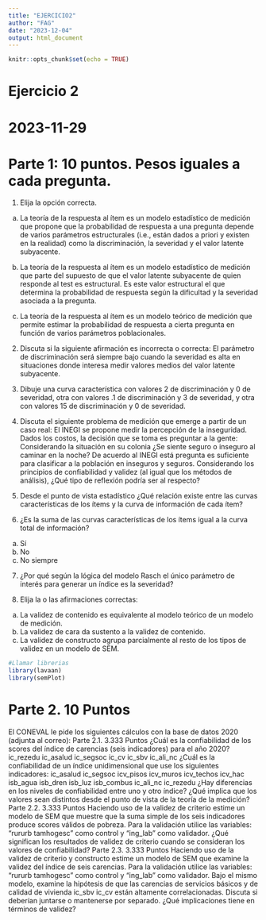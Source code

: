 ```yaml
---
title: "EJERCICIO2"
author: "FAG"
date: "2023-12-04"
output: html_document
---
```


```r
knitr::opts_chunk$set(echo = TRUE)
```

# Ejercicio 2
# 2023-11-29

# Parte 1: 10 puntos. Pesos iguales a cada pregunta.

1.	Elija la opción correcta.

a)	La teoría de la respuesta al ítem es un modelo estadístico de medición que propone que la probabilidad de respuesta a una pregunta depende de varios parámetros estructurales (i.e., están dados a priori y existen en la realidad) como la discriminación, la severidad y el valor latente subyacente.

b)	La teoría de la respuesta al ítem es un modelo estadístico de medición que parte del supuesto de que el valor latente subyacente de quien responde al test es estructural. Es este valor estructural el que determina la probabilidad de respuesta según la dificultad y la severidad asociada a la pregunta.

c)	La teoría de la respuesta al ítem es un modelo teórico de medición que permite estimar la probabilidad de respuesta a cierta pregunta en función de varios parámetros poblacionales.


2.	Discuta si la siguiente afirmación es incorrecta o correcta:
  El parámetro de discriminación será siempre bajo cuando la severidad es alta en situaciones donde interesa medir valores medios del valor latente subyacente.
  
3.	Dibuje una curva característica con valores 2 de discriminación y 0 de severidad, otra con valores .1 de discriminación y 3 de severidad, y otra con valores 15 de discriminación y 0 de severidad.

4.	Discuta el siguiente problema de medición que emerge a partir de un caso real:
El INEGI se propone medir la percepción de la inseguridad. Dados los costos, la decisión que se toma es preguntar a la gente:
Considerando la situación en su colonia ¿Se siente seguro o inseguro al caminar en la noche?
De acuerdo al INEGI está pregunta es suficiente para clasificar a la población en inseguros y seguros.
Considerando los principios de confiabilidad y validez (al igual que los métodos de análisis), ¿Qué tipo de reflexión podría ser al respecto?

5.	Desde el punto de vista estadístico ¿Qué relación existe entre las curvas características de los ítems y la curva de información de cada ítem?

6.	¿Es la suma de las curvas características de los ítems igual a la curva total de información?
a)	Sí
b)	No
c)	No siempre

7.	¿Por qué según la lógica del modelo Rasch el único parámetro de interés para generar un índice es la severidad?

8.	Elija la o las afirmaciones correctas:
a)	La validez de contenido es equivalente al modelo teórico de un modelo de medición.
b)	La validez de cara da sustento a la validez de contenido.
c)	La validez de constructo agrupa parcialmente al resto de los tipos de validez en un modelo de SEM.


```r
#Llamar librerias
library(lavaan)
library(semPlot)


```
# Parte 2. 10 Puntos
El CONEVAL le pide los siguientes cálculos con la base de datos 2020 (adjunta al correo):
Parte 2.1. 3.333 Puntos
¿Cuál es la confiabilidad de los scores del índice de carencias (seis indicadores) para el año 2020? ic_rezedu ic_asalud ic_segsoc ic_cv ic_sbv ic_ali_nc
¿Cuál es la confiabilidad de un índice unidimensional que use los siguientes indicadores: ic_asalud ic_segsoc icv_pisos icv_muros icv_techos icv_hac isb_agua isb_dren isb_luz isb_combus ic_ali_nc ic_rezedu
¿Hay diferencias en los niveles de confiabilidad entre uno y otro índice? ¿Qué implica que los valores sean distintos desde el punto de vista de la teoría de la medición?
Parte 2.2. 3.333 Puntos
Haciendo uso de la validez de criterio estime un modelo de SEM que muestre que la suma simple de los seis indicadores produce scores válidos de pobreza. Para la validación utilice las variables: “rururb tamhogesc” como control y “ing_lab” como validador.
¿Qué significan los resultados de validez de criterio cuando se consideran los valores de confiabilidad?
Parte 2.3. 3.333 Puntos
Haciendo uso de la validez de criterio y constructo estime un modelo de SEM que examine la validez del índice de seis carencias. Para la validación utilice las variables: “rururb tamhogesc” como control y “ing_lab” como validador.
Bajo el mismo modelo, examine la hipótesis de que las carencias de servicios básicos y de calidad de vivienda ic_sbv ic_cv están altamente correlacionadas. Discuta si deberían juntarse o mantenerse por separado. ¿Qué implicaciones tiene en términos de validez?
